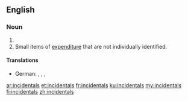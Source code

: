 ==English==

===Noun===
{{head|en|noun plural form}}

# {{plural of|incidental|lang=en}}
# Small items of [[expenditure]] that are not individually identified.

====Translations====
{{trans-top|small items that are not individually identified}}
* German: {{t+|de|Kleinmaterial|n}}, {{t+|de|Kleinkram|m}}, {{t+|de|Nebenausgaben|f}}, {{t|de|unvorhergesehene Ausgaben|f}}
{{trans-mid}}
{{trans-bottom}}

[[ar:incidentals]]
[[et:incidentals]]
[[fr:incidentals]]
[[ku:incidentals]]
[[my:incidentals]]
[[fi:incidentals]]
[[zh:incidentals]]